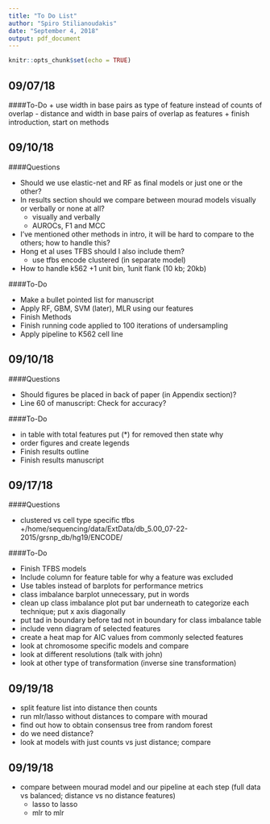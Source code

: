 ```yaml
---
title: "To Do List"
author: "Spiro Stilianoudakis"
date: "September 4, 2018"
output: pdf_document
---
```


```r
knitr::opts_chunk$set(echo = TRUE)
```

## 09/07/18

####To-Do
+ use width in base pairs as type of feature instead of counts of overlap
   - distance and width in base pairs of overlap as features
+ finish introduction, start on methods

## 09/10/18

####Questions 

* Should we use elastic-net and RF as final models or just one or the other?
* In results section should we compare between mourad models visually or verbally or none at all?
   + visually and verbally
   + AUROCs, F1 and MCC
* I've mentioned other methods in intro, it will be hard to compare to the others; how to handle this?
* Hong et al uses TFBS should I also include them?
   + use tfbs encode clustered (in separate model)
* How to handle k562
   +1 unit bin, 1unit flank (10 kb; 20kb)


####To-Do

+ Make a bullet pointed list for manuscript
+ Apply RF, GBM, SVM (later), MLR using our features
+ Finish Methods
+ Finish running code applied to 100 iterations of undersampling
+ Apply pipeline to K562 cell line


## 09/10/18

####Questions 

* Should figures be placed in back of paper (in Appendix section)?
* Line 60 of manuscript: Check for accuracy?

####To-Do

+ in table with total features put (*) for removed then state why
+ order figures and create legends
* Finish results outline
* Finish results manuscript


## 09/17/18

####Questions 

* clustered vs cell type specific tfbs
   +/home/sequencing/data/ExtData/db_5.00_07-22-2015/grsnp_db/hg19/ENCODE/

####To-Do

* Finish TFBS models
+ Include column for feature table for why a feature was excluded
+ Use tables instead of barplots for performance metrics
+ class imbalance barplot unnecessary, put in words
* clean up class imbalance plot put bar underneath to categorize each technique; put x axis diagonally
* put tad in boundary before tad not in boundary for class imbalance table
+ include venn diagram of selected features
* create a heat map for AIC values from commonly selected features
+ look at chromosome specific models and compare
* look at different resolutions (talk with john)
+ look at other type of transformation (inverse sine transformation)


## 09/19/18

+ split feature list into distance then counts
+ run mlr/lasso without distances to compare with mourad
* find out how to obtain consensus tree from random forest
+ do we need distance?
+ look at models with just counts vs just distance; compare


## 09/19/18

+ compare between mourad model and our pipeline at each step (full data vs balanced; distance vs no distance features)
   - lasso to lasso
   - mlr to mlr
